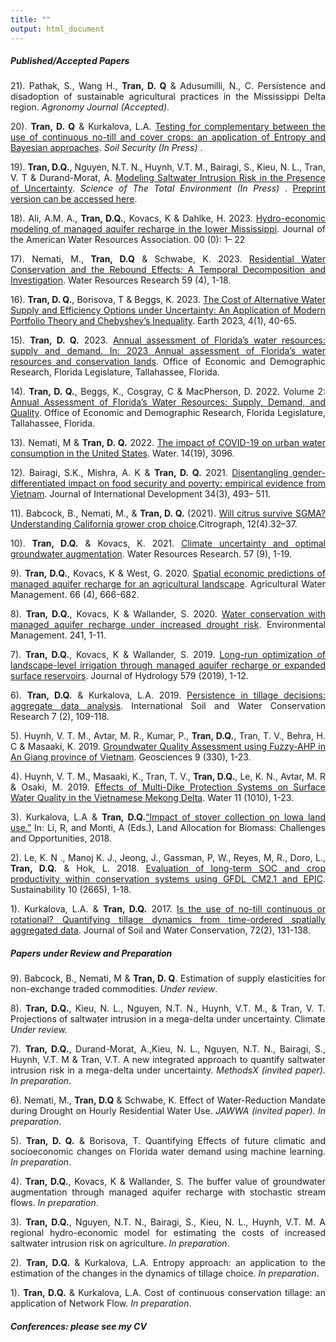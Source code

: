 ```yaml
---
title: ""
output: html_document
---
```


<style>
body {
text-align: justify}
</style>


##### **Published/Accepted Papers**
21). Pathak, S., Wang H., **Tran, D. Q** & Adusumilli, N., C. Persistence and disadoption of sustainable agricultural practices in the Mississippi Delta region. *Agronomy Journal (Accepted)*.  

20). **Tran, D. Q** & Kurkalova, L.A. [Testing for complementary between the use of continuous no-till and cover crops: an application of Entropy and Bayesian approaches](https://doi.org/10.1016/j.soisec.2023.100118). *Soil Security (In Press) *.

19). **Tran, D.Q.**, Nguyen, N.T. N., Huynh, V.T. M., Bairagi, S., Kieu, N. L., Tran, V. T & Durand-Morat, A.  [Modeling Saltwater Intrusion Risk in the Presence of Uncertainty](https://doi.org/10.1016/j.scitotenv.2023.168140). *Science of The Total Environment (In Press) *. [Preprint version can be accessed here](https://papers.ssrn.com/sol3/papers.cfm?abstract_id=4510877). 

18). Ali, A.M. A., **Tran, D.Q.**, Kovacs, K & Dahlke, H. 2023. [Hydro-economic modeling of managed aquifer recharge in the lower Mississippi](https://onlinelibrary.wiley.com/doi/10.1111/1752-1688.13141?af=R). Journal of the American Water Resources Association. 00 (0): 1– 22 

17). Nemati, M., **Tran, D.Q** & Schwabe, K. 2023. [Residential Water Conservation and the Rebound Effects: A Temporal Decomposition and Investigation](https://doi.org/10.1029/2022WR032169). Water Resources Research 59 (4), 1-18.  

16). **Tran, D. Q.**, Borisova, T & Beggs, K. 2023. [The Cost of Alternative Water Supply and Efficiency Options under Uncertainty: An Application of Modern Portfolio Theory and Chebyshev’s Inequality](https://doi.org/10.3390/earth4010003). Earth 2023, 4(1), 40-65.

15). **Tran, D. Q.** 2023. [Annual assessment of Florida’s water resources: supply and demand. In: 2023 Annual assessment of Florida's water resources and conservation lands](http://edr.state.fl.us/Content/natural-resources/2023_AnnualAssessmentWaterResources_Chapter3.pdf). Office of Economic and Demographic Research, Florida Legislature, Tallahassee, Florida.

14). **Tran, D. Q.**, Beggs, K., Cosgray, C & MacPherson, D. 2022. Volume 2: [Annual Assessment of Florida's Water Resources: Supply, Demand, and Quality](http://edr.state.fl.us/Content/natural-resources/LandandWaterAnnualAssessment_2022Edition_Volume2.pdf). Office of Economic and Demographic Research, Florida Legislature, Tallahassee, Florida.

13). Nemati, M & **Tran, D. Q.** 2022. [The impact of COVID-19 on urban water consumption in the United States](https://doi.org/10.3390/w14193096). Water. 14(19), 3096.

12). Bairagi, S.K., Mishra, A. K & **Tran, D. Q.** 2021. [Disentangling gender-differentiated impact on food security and poverty: empirical evidence from Vietnam](https://doi.org/10.1002/jid.3611). Journal of International Development 34(3), 493– 511.

11). Babcock, B., Nemati, M., & **Tran, D. Q.** (2021). [Will citrus survive SGMA? Understanding California grower crop choice](https://www.researchgate.net/publication/371867520_Will_citrus_survive_SGMA_Understanding_California_grower_crop_choice#fullTextFileContent).Citrograph, 12(4).32–37.

10). **Tran, D.Q.** & Kovacs, K. 2021. [Climate uncertainty and optimal groundwater augmentation](https://doi.org/10.1029/2021WR030114). Water Resources Research. 57 (9), 1-19.

9). **Tran, D.Q.**, Kovacs, K & West, G. 2020. [Spatial economic predictions of managed aquifer recharge for an agricultural landscape](https://doi.org/10.1016/j.agwat.2020.106337). Agricultural Water Management. 66 (4), 666-682.

8). **Tran, D.Q.**, Kovacs, K & Wallander, S. 2020. [Water conservation with managed aquifer recharge under increased drought risk](https://link.springer.com/article/10.1007/s00267-020-01329-x). Environmental Management. 241, 1-11.

7). **Tran, D.Q.**, Kovacs, K & Wallander, S. 2019. [Long-run optimization of landscape-level irrigation through managed aquifer recharge or expanded surface reservoirs](https://doi.org/10.1016/j.jhydrol.2019.124220). Journal of Hydrology 579 (2019), 1-12.

6). **Tran, D.Q.** & Kurkalova, L.A. 2019. [Persistence in tillage decisions: aggregate data analysis](https://doi.org/10.1016/j.iswcr.2019.03.002). International Soil and Water Conservation Research 7 (2), 109-118.

5). Huynh, V. T. M., Avtar, M. R., Kumar, P., **Tran, D.Q.**, Tran, T. V., Behra, H. C & Masaaki, K. 2019. [Groundwater Quality Assessment using Fuzzy-AHP in An Giang province of Vietnam](https://doi.org/10.1016/j.iswcr.2019.03.002). Geosciences 9 (330), 1-23.

4). Huynh, V. T. M., Masaaki, K., Tran, T. V., **Tran, D.Q.**, Le, K. N., Avtar, M. R & Osaki, M. 2019. [Effects of Multi-Dike Protection Systems on Surface Water Quality in the Vietnamese Mekong Delta](https://doi.org/10.3390/w11051010). Water 11 (1010), 1-23.

3). Kurkalova, L.A & **Tran, D.Q.**[“Impact of stover collection on Iowa land use.”](https://link.springer.com/chapter/10.1007/978-3-319-74536-7_8) In: Li, R, and Monti, A (Eds.), Land Allocation for Biomass: Challenges and Opportunities, 2018.

2). Le, K. N ., Manoj K. J., Jeong, J., Gassman, P, W., Reyes, M, R., Doro, L., **Tran, D.Q.** & Hok, L. 2018. [Evaluation of long-term SOC and crop productivity within conservation systems using GFDL CM2.1 and EPIC](https://doi.org/10.3390/su10082665). Sustainability 10 (2665), 1-18. 

1). Kurkalova, L.A. & **Tran, D.Q.** 2017. [Is the use of no-till continuous or rotational? Quantifying tillage dynamics from time-ordered spatially aggregated data](https://www.jswconline.org/content/72/2/131). Journal of Soil and Water Conservation, 72(2), 131-138.


##### **Papers under Review and Preparation**

9). Babcock, B., Nemati, M & **Tran, D. Q**. Estimation of supply elasticities for non-exchange traded commodities. *Under review*.

8). **Tran, D.Q.**, Kieu, N. L., Nguyen, N.T. N., Huynh, V.T. M., & Tran, V. T. Projections of saltwater intrusion in a mega-delta under uncertainty. Climate *Under review.* 

7). **Tran, D.Q.**, Durand-Morat, A.,Kieu, N. L., Nguyen, N.T. N., Bairagi, S., Huynh, V.T. M & Tran, V.T. A new integrated approach to quantify saltwater intrusion risk in a mega-delta under uncertainty. *MethodsX (invited paper). In preparation*.

6). Nemati, M., **Tran, D.Q** & Schwabe, K. Effect of Water-Reduction Mandate during Drought on Hourly Residential Water Use. *JAWWA (invited paper). In preparation*.

5). **Tran, D. Q.** & Borisova, T. Quantifying Effects of future climatic and socioeconomic changes on Florida water demand using machine learning. *In preparation*.

4). **Tran, D.Q.**, Kovacs, K & Wallander, S. The buffer value of groundwater augmentation through managed aquifer recharge with stochastic stream flows. *In preparation*.

3). **Tran, D.Q.**, Nguyen, N.T. N., Bairagi, S., Kieu, N. L., Huynh, V.T. M. A regional hydro-economic model for estimating the costs of increased saltwater intrusion risk on agriculture. *In preparation*.

2). **Tran, D.Q.** & Kurkalova, L.A. Entropy approach: an application to the estimation of the changes in the dynamics of tillage choice. *In preparation*. 

1). **Tran, D.Q.** & Kurkalova, L.A. Cost of continuous conservation tillage: an application of Network Flow. *In preparation*.

##### **Conferences: please see my CV**